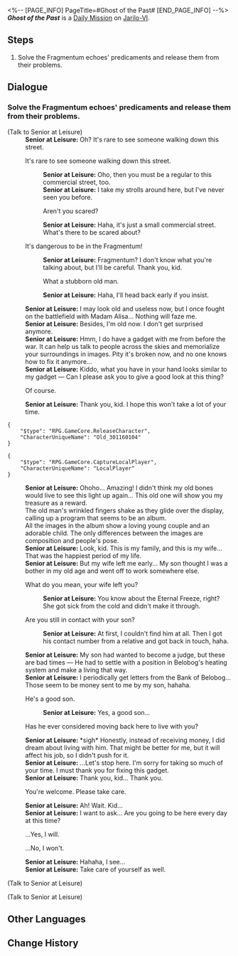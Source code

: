 <%-- [PAGE_INFO]
PageTitle=#Ghost of the Past#
[END_PAGE_INFO] --%>
{{Stub|Dialogue.}}
{{Mission Infobox
|id            = 3011601
|title         = 
|image         = <!--Mission Ghost of the Past.png-->
|type          = Daily
|event_name    = 
|chapter       = 
|requirements  = {{subst:void|<!--Unknown: {"Type":"Manual"}-->}}
|summary       = <!--official mission summary from Fate's Atlas-->
|characters    = Senior at Leisure; Trailblazer
|startLocation = [[Jarilo-VI]] - [[Backwater Pass]]
|world         = Jarilo-VI
|area          = Backwater Pass
|prev          = 
|next          = 
|rewards       = Credit*5,000
}}
'''''Ghost of the Past''''' is a [[Daily Mission]] on [[Jarilo-VI]].

==Steps==
# Solve the Fragmentum echoes' predicaments and release them from their problems.

<!--
==Gameplay Notes==

--><!--
==Trial Character==

-->
==Dialogue==
{{Stub Dialogue}}

===Solve the Fragmentum echoes' predicaments and release them from their problems.{{subst:void|<!--301160101-->}}===
{{Mission Description|type=daily|location=Backwater Pass|Some Silvermane Guard patrols spotted illusory echoes in the Fragmentum who are stuck inside due to unfinished businesses. Help them.<br />The leisurely senior wants to fix his phone...}}
{{Dialogue Start}}

;(Talk to Senior at Leisure)
:'''Senior at Leisure:''' Oh? It's rare to see someone walking down this street.
:{{DIcon|Arrow}} It's rare to see someone walking down this street.
::'''Senior at Leisure:''' Oho, then you must be a regular to this commercial street, too.
::'''Senior at Leisure:''' I take my strolls around here, but I've never seen you before.
::{{DIcon|Arrow}} Aren't you scared?
::'''Senior at Leisure:''' Haha, it's just a small commercial street. What's there to be scared about?
:{{DIcon|Arrow}} It's dangerous to be in the Fragmentum!
::'''Senior at Leisure:''' Fragmentum? I don't know what you're talking about, but I'll be careful. Thank you, kid.
::{{DIcon|Arrow}} What a stubborn old man.
::'''Senior at Leisure:''' Haha, I'll head back early if you insist.
:'''Senior at Leisure:''' I may look old and useless now, but I once fought on the battlefield with Madam Alisa... Nothing will faze me.
:'''Senior at Leisure:''' Besides, I'm old now. I don't get surprised anymore.
:'''Senior at Leisure:''' Hmm, I do have a gadget with me from before the war. It can help us talk to people across the skies and memorialize your surroundings in images. Pity it's broken now, and no one knows how to fix it anymore...
:'''Senior at Leisure:''' Kiddo, what you have in your hand looks similar to my gadget &mdash; Can I please ask you to give a good look at this thing?
:{{DIcon|Arrow}} Of course.
:'''Senior at Leisure:''' Thank you, kid. I hope this won't take a lot of your time.
<pre>{
	"$type": "RPG.GameCore.ReleaseCharacter",
	"CharacterUniqueName": "Old_301160104"
}</pre>
<pre>{
	"$type": "RPG.GameCore.CaptureLocalPlayer",
	"CharacterUniqueName": "LocalPlayer"
}</pre>
:'''Senior at Leisure:''' Ohoho... Amazing! I didn't think my old bones would live to see this light up again... This old one will show you my treasure as a reward.
:The old man's wrinkled fingers shake as they glide over the display, calling up a program that seems to be an album.
:All the images in the album show a loving young couple and an adorable child. The only differences between the images are composition and people's pose.
:'''Senior at Leisure:''' Look, kid. This is my family, and this is my wife... That was the happiest period of my life.
:'''Senior at Leisure:''' But my wife left me early... My son thought I was a bother in my old age and went off to work somewhere else.
:{{DIcon|Arrow}} What do you mean, your wife left you?
::'''Senior at Leisure:''' You know about the Eternal Freeze, right? She got sick from the cold and didn't make it through.
:{{DIcon|Arrow}} Are you still in contact with your son?
::'''Senior at Leisure:''' At first, I couldn't find him at all. Then I got his contact number from a relative and got back in touch, haha.
:'''Senior at Leisure:''' My son had wanted to become a judge, but these are bad times &mdash; He had to settle with a position in Belobog's heating system and make a living that way.
:'''Senior at Leisure:''' I periodically get letters from the Bank of Belobog... Those seem to be money sent to me by my son, hahaha.
:{{DIcon|Arrow}} He's a good son.
::'''Senior at Leisure:''' Yes, a good son...
:{{DIcon|Arrow}} Has he ever considered moving back here to live with you?
:'''Senior at Leisure:''' *sigh* Honestly, instead of receiving money, I did dream about living with him. That might be better for me, but it will affect his job, so I didn't push for it.
:'''Senior at Leisure:''' ...Let's stop here. I'm sorry for taking so much of your time. I must thank you for fixing this gadget.
:'''Senior at Leisure:''' Thank you, kid... Thank you.
:{{DIcon|Arrow}} You're welcome. Please take care.
:'''Senior at Leisure:''' Ah! Wait. Kid...
:'''Senior at Leisure:''' I want to ask... Are you going to be here every day at this time?
:{{DIcon|Arrow}} ...Yes, I will.
:{{DIcon|Arrow}} ...No, I won't.
:'''Senior at Leisure:''' Hahaha, I see...
:'''Senior at Leisure:''' Take care of yourself as well.
:{{Black Screen|As you turn to leave, you try to get one last look at the old man, but he is already nowhere to be found.}}

;(Talk to Senior at Leisure)


;(Talk to Senior at Leisure)

{{Dialogue End}}

==Other Languages==
{{Other Languages
|en   = Ghost of the Past
|zhs  = 过去之灵
|zht  = 過去之靈
|ja   = 過去の霊
|ko   = 과거의 영혼
|es   = Un fantasma del pasado
|fr   = Fantôme du passé
|ru   = Призрак прошлого
|th   = วิญญาณจากอดีต
|vi   = Linh Hồn Xưa Cũ
|de   = Geist aus der Vergangenheit
|id   = Hantu dari Masa Lalu
|pt   = Fantasma do Passado
}}

==Change History==
{{Change History|1.0}}
